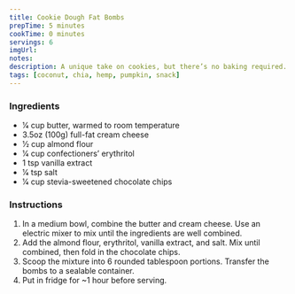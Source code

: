 ```yaml
---
title: Cookie Dough Fat Bombs
prepTime: 5 minutes
cookTime: 0 minutes
servings: 6
imgUrl:
notes:
description: A unique take on cookies, but there’s no baking required.
tags: [coconut, chia, hemp, pumpkin, snack]
---
```


### Ingredients

- 1⁄4 cup butter, warmed to room temperature
- 3.5oz (100g) full-fat cream cheese
- 1⁄2 cup almond flour
- 1⁄4 cup confectioners’ erythritol
- 1 tsp vanilla extract
- 1⁄4 tsp salt
- 1⁄4 cup stevia-sweetened chocolate chips

### Instructions

1. In a medium bowl, combine the butter and cream cheese. Use an electric mixer to mix until the ingredients are well combined.
1. Add the almond flour, erythritol, vanilla extract, and salt. Mix until combined, then fold in the chocolate chips.
1. Scoop the mixture into 6 rounded tablespoon portions. Transfer the bombs to a sealable container.
1. Put in fridge for ~1 hour before serving.
